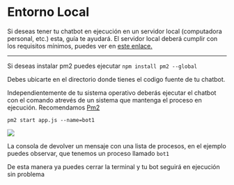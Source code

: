 
# Entorno Local

Si deseas tener tu chatbot en ejecución en un servidor local (computadora personal, etc.) esta, guía te ayudará.
El servidor local deberá cumplir con los requisitos mínimos, puedes ver en [este enlace.](/docs/requirements)

---

<Alert>Si deseas instalar pm2 puedes ejecutar `npm install pm2 --global`</Alert>

Debes ubicarte en el directorio donde tienes el codigo fuente de tu chatbot.

Independientemente de tu sistema operativo deberás ejecutar el chatbot con el comando atrevés de un sistema que mantenga el proceso en ejecución.
Recomendamos [Pm2](https://pm2.keymetrics.io/)

```shell
pm2 start app.js --name=bot1
```

![](https://i.imgur.com/ilPS75H.png)

La consola de devolver un mensaje con una lista de procesos, en el ejemplo puedes observar, que tenemos un proceso llamado `bot1`

De esta manera ya puedes cerrar la terminal y tu bot seguirá en ejecución sin problema
